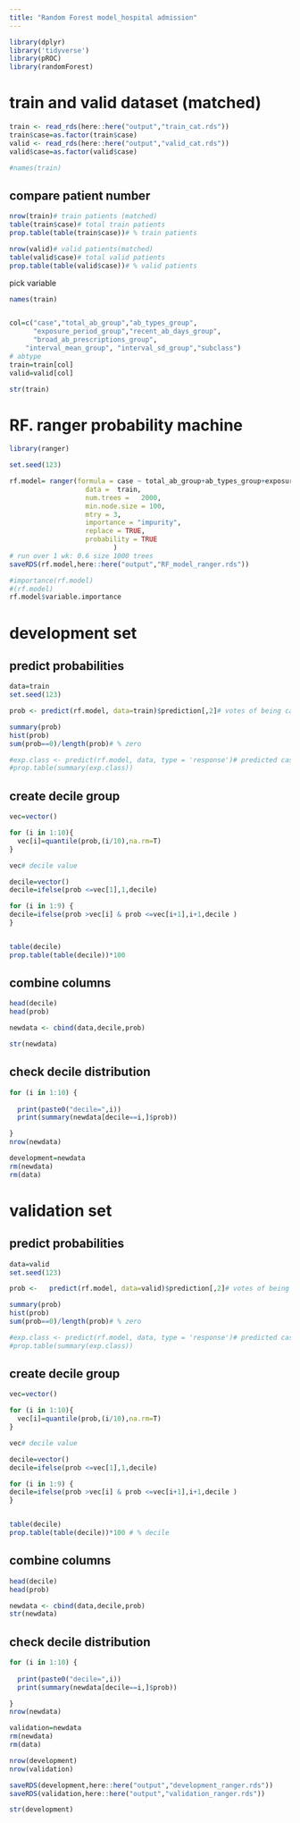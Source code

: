 ```yaml
---
title: "Random Forest model_hospital admission"
---
```


```r
library(dplyr)
library('tidyverse')
library(pROC)
library(randomForest)

```

# train and valid dataset (matched)
```r
train <- read_rds(here::here("output","train_cat.rds"))
train$case=as.factor(train$case)
valid <- read_rds(here::here("output","valid_cat.rds"))
valid$case=as.factor(valid$case)

#names(train)
```

## compare patient number 
```r

nrow(train)# train patients (matched)
table(train$case)# total train patients
prop.table(table(train$case))# % train patients

nrow(valid)# valid patients(matched)
table(valid$case)# total valid patients
prop.table(table(valid$case))# % valid patients
```


pick variable
```r
names(train)


col=c("case","total_ab_group","ab_types_group",
      "exposure_period_group","recent_ab_days_group",
      "broad_ab_prescriptions_group",
    "interval_mean_group", "interval_sd_group","subclass")
# abtype
train=train[col]
valid=valid[col]

str(train)
```



# RF. ranger probability machine
```r
library(ranger)

set.seed(123)

rf.model= ranger(formula = case ~ total_ab_group+ab_types_group+exposure_period_group+recent_ab_days_group+broad_ab_prescriptions_group+interval_mean_group+interval_sd_group, 
                   data =  train,
                   num.trees =   2000,
                   min.node.size = 100,
                   mtry = 3,
                   importance = "impurity",
                   replace = TRUE,
                   probability = TRUE
                          )
# run over 1 wk: 0.6 size 1000 trees
saveRDS(rf.model,here::here("output","RF_model_ranger.rds"))
```


```r
#importance(rf.model)
#(rf.model)
rf.model$variable.importance
```



# development set
## predict probabilities 
```r
data=train
set.seed(123)

prob <- predict(rf.model, data=train)$prediction[,2]# votes of being case

summary(prob)
hist(prob)
sum(prob==0)/length(prob)# % zero

#exp.class <- predict(rf.model, data, type = 'response')# predicted case/control
#prop.table(summary(exp.class))
```


## create decile group
```r

vec=vector()

for (i in 1:10){
  vec[i]=quantile(prob,(i/10),na.rm=T)
}

vec# decile value

decile=vector()
decile=ifelse(prob <=vec[1],1,decile)

for (i in 1:9) {
decile=ifelse(prob >vec[i] & prob <=vec[i+1],i+1,decile )  
}


table(decile)
prop.table(table(decile))*100 

```

## combine columns
```r
head(decile)
head(prob)

newdata <- cbind(data,decile,prob)

str(newdata)
```


## check decile distribution
```r
for (i in 1:10) {
  
  print(paste0("decile=",i))
  print(summary(newdata[decile==i,]$prob))

}
nrow(newdata)

development=newdata
rm(newdata)
rm(data)
```



# validation set
## predict probabilities 
```r
data=valid
set.seed(123)

prob <-   predict(rf.model, data=valid)$prediction[,2]# votes of being case

summary(prob)
hist(prob)
sum(prob==0)/length(prob)# % zero

#exp.class <- predict(rf.model, data, type = 'response')# predicted case/control
#prop.table(summary(exp.class))
```



## create decile group
```r

vec=vector()

for (i in 1:10){
  vec[i]=quantile(prob,(i/10),na.rm=T)
}

vec# decile value

decile=vector()
decile=ifelse(prob <=vec[1],1,decile)

for (i in 1:9) {
decile=ifelse(prob >vec[i] & prob <=vec[i+1],i+1,decile )  
}


table(decile)
prop.table(table(decile))*100 # % decile
```

## combine columns
```r
head(decile)
head(prob)

newdata <- cbind(data,decile,prob)
str(newdata)
```


## check decile distribution
```r
for (i in 1:10) {
  
  print(paste0("decile=",i))
  print(summary(newdata[decile==i,]$prob))

}
nrow(newdata)

validation=newdata
rm(newdata)
rm(data)
```


```r
nrow(development)
nrow(validation)
```


```r
saveRDS(development,here::here("output","development_ranger.rds"))
saveRDS(validation,here::here("output","validation_ranger.rds"))

str(development)
```




